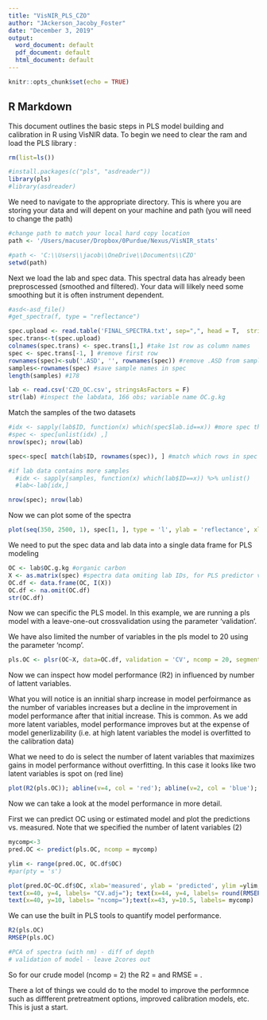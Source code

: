 ```yaml
---
title: "VisNIR_PLS_CZO"
author: "JAckerson_Jacoby_Foster"
date: "December 3, 2019"
output:
  word_document: default
  pdf_document: default
  html_document: default
---
```


```r
knitr::opts_chunk$set(echo = TRUE)
```

## R Markdown

This document outlines the basic steps in PLS model building and calibration in R using VisNIR data. 
To begin we need to clear the ram and load the PLS library :
```r
rm(list=ls())

#install.packages(c("pls", "asdreader"))
library(pls)
#library(asdreader)
```

We need to navigate to the appropriate directory.  This is where you are storing your data and will depent on your machine and path (you will need to change the path)

```r
#change path to match your local hard copy location
path <- '/Users/macuser/Dropbox/0Purdue/Nexus/VisNIR_stats'

#path <- 'C:\\Users\\jacob\\OneDrive\\Documents\\CZO'
setwd(path)

```

Next we load the lab and spec data.  This spectral data has already been preproscessed (smoothed and filtered). Your data will lilkely need some smoothing but it is often instrument dependent.  

```r
#asd<-asd_file()
#get_spectra(f, type = "reflectance")

spec.upload <- read.table('FINAL_SPECTRA.txt', sep=",", head = T,  stringsAsFactors = F) #transpose so wavelength = rows, samples as columns
spec.trans<-t(spec.upload)
colnames(spec.trans) <- spec.trans[1,] #take 1st row as column names
spec <- spec.trans[-1, ] #remove first row
rownames(spec)<-sub('.ASD', '', rownames(spec)) #remove .ASD from sample names
samples<-rownames(spec) #save sample names in spec
length(samples) #178

lab <- read.csv('CZO_OC.csv', stringsAsFactors = F)
str(lab) #inspect the labdata, 166 obs; variable name OC.g.kg
```

Match the samples of the two datasets
```r
#idx <- sapply(lab$ID, function(x) which(spec$lab.id==x)) #more spec than lab data
#spec <- spec[unlist(idx) ,]
nrow(spec); nrow(lab)

spec<-spec[ match(lab$ID, rownames(spec)), ] #match which rows in spec are in labdata 

#if lab data contains more samples
  #idx <- sapply(samples, function(x) which(lab$ID==x)) %>% unlist()
  #lab<-lab[idx,]

nrow(spec); nrow(lab)

```

Now we can plot some of the spectra
```r
plot(seq(350, 2500, 1), spec[1, ], type = 'l', ylab = 'reflectance', xlab = ' wavelength [nm]') #seq goes by 1, don't subtract 1st column
```

We need to put the spec data and lab data into a single data frame for PLS modeling
```r
OC <- lab$OC.g.kg #organic carbon
X <- as.matrix(spec) #spectra data omiting lab IDs, for PLS predictor variables need to be in a single matrix object
OC.df <- data.frame(OC, I(X))
OC.df <- na.omit(OC.df)
str(OC.df)
```

Now we can specific the PLS model.  In this example, we are running a pls model with a leave-one-out crossvalidation using the parameter 'validation'.

We have also limited the number of variables in the pls model to 20 using the parameter 'ncomp'. 
```r
pls.OC <- plsr(OC~X, data=OC.df, validation = 'CV', ncomp = 20, segments= 10)
```

Now we can inspect how model performance (R2) in influenced by number of lattent variables.

What you will notice is an innitial sharp increase in model perfoirmance as the number of variables increases but a decline in the improvement in model performance after that initial increase.  This is common. As we add more latent variables, model performance improves but at the expense of model generlizability (i.e. at high latent variables the model is overfitted to the calibration data)  

What we need to do is select the number of latent variables that maximizes gains in model performance without overfitting.  In this case it looks like two latent variables is spot on (red line)  
```r
plot(R2(pls.OC)); abline(v=4, col = 'red'); abline(v=2, col = 'blue'); abline(h=.8, col = 'darkgray', lty='dotted'); 
```

Now we can take a look at the model performance in more detail.  

First we can predict OC using or estimated model and plot the predictions vs. measured.  Note that we specified the number of latent variables (2)
```r
mycomp<-3
pred.OC <- predict(pls.OC, ncomp = mycomp)

ylim <- range(pred.OC, OC.df$OC)
#par(pty = 's')

plot(pred.OC~OC.df$OC, xlab='measured', ylab = 'predicted', ylim =ylim, xlim = ylim); abline(0,1); text(x=40, y=7, labels= "R2=");  text(x=43, y=7, labels= round(R2(pls.OC)$val[mycomp],2));
text(x=40, y=4, labels= "CV.adj="); text(x=44, y=4, labels= round(RMSEP(pls.OC)$val[2,1,mycomp],2));
text(x=40, y=10, labels= "ncomp=");text(x=43, y=10.5, labels= mycomp)
```

We can use the built in PLS tools to quantify model performance.
```r
R2(pls.OC)
RMSEP(pls.OC)

#PCA of spectra (with nm) - diff of depth
# validation of model - leave 2cores out 
```

So for our crude model (ncomp = 2) the R2 =  and RMSE =   .  

There a lot of things we could do to the model to improve the performnce such as diffferent pretreatment options, improved calibration models, etc. This is just a start.
















